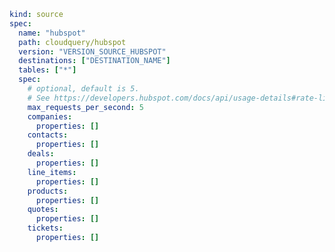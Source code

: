 ```yaml copy
kind: source
spec:
  name: "hubspot"
  path: cloudquery/hubspot
  version: "VERSION_SOURCE_HUBSPOT"
  destinations: ["DESTINATION_NAME"]
  tables: ["*"]
  spec:
    # optional, default is 5.
    # See https://developers.hubspot.com/docs/api/usage-details#rate-limits
    max_requests_per_second: 5
    companies:
      properties: []
    contacts:
      properties: []
    deals:
      properties: []
    line_items:
      properties: []
    products:
      properties: []
    quotes:
      properties: []
    tickets:
      properties: []
```